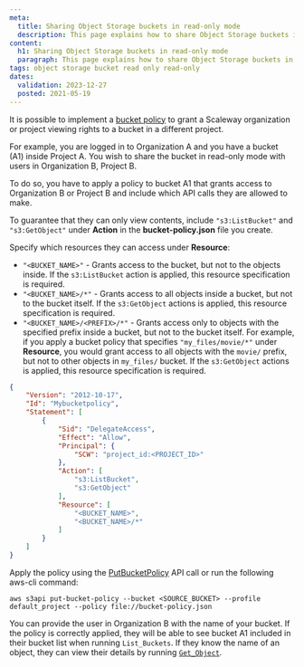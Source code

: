 ```yaml
---
meta:
  title: Sharing Object Storage buckets in read-only mode
  description: This page explains how to share Object Storage buckets in read-only mode.
content:
  h1: Sharing Object Storage buckets in read-only mode
  paragraph: This page explains how to share Object Storage buckets in read-only mode.
tags: object storage bucket read only read-only
dates:
  validation: 2023-12-27
  posted: 2021-05-19
---
```


<Macro id="iam-requirements" />

It is possible to implement a [bucket policy](/storage/object/api-cli/bucket-policy/) to grant a Scaleway organization or project viewing rights to a bucket in a different project.
<Lightbox src="scaleway-read-only-schema.webp" alt="" />

For example, you are logged in to Organization A and you have a bucket (A1) inside Project A. You wish to share the bucket in read-only mode with users in Organization B, Project B.

To do so, you have to apply a policy to bucket A1 that grants access to Organization B or Project B and include which API calls they are allowed to make.

To guarantee that they can only view contents, include `"s3:ListBucket"` and `"s3:GetObject"` under **Action** in the **bucket-policy.json** file you create.

Specify which resources they can access under **Resource**:

- `"<BUCKET_NAME>"` - Grants access to the bucket, but not to the objects inside. If the `s3:ListBucket` action is applied, this resource specification is required.
- `"<BUCKET_NAME>/*"` - Grants access to all objects inside a bucket, but not to the bucket itself. If the `s3:GetObject` actions is applied, this resource specification is required.
- `"<BUCKET_NAME>/<PREFIX>/*"` - Grants access only to objects with the specified prefix inside a bucket, but not to the bucket itself. For example, if you apply a bucket policy that specifies `"my_files/movie/*"` under **Resource**, you would grant access to all objects with the `movie/` prefix, but not to other objects in `my_files/` bucket. If the `s3:GetObject` actions is applied, this resource specification is required.

```json
{
    "Version": "2012-10-17",
    "Id": "Mybucketpolicy",
    "Statement": [
        {
            "Sid": "DelegateAccess",
            "Effect": "Allow",
            "Principal": {
                "SCW": "project_id:<PROJECT_ID>"
            },
            "Action": [
                "s3:ListBucket",
                "s3:GetObject"
            ],
            "Resource": [
                "<BUCKET_NAME>",
                "<BUCKET_NAME>/*"
            ]
        }
    ]
}
```
Apply the policy using the [PutBucketPolicy](/storage/object/api-cli/bucket-operations/#put-bucket-policy) API call or run the following aws-cli command:

```
aws s3api put-bucket-policy --bucket <SOURCE_BUCKET> --profile default_project --policy file://bucket-policy.json
```
You can provide the user in Organization B with the name of your bucket. If the policy is correctly applied, they will be able to see bucket A1 included in their bucket list when running `List_Buckets`. If they know the name of an object, they can view their details by running [`Get_Object`](/storage/object/api-cli/object-operations/#get-object). 

